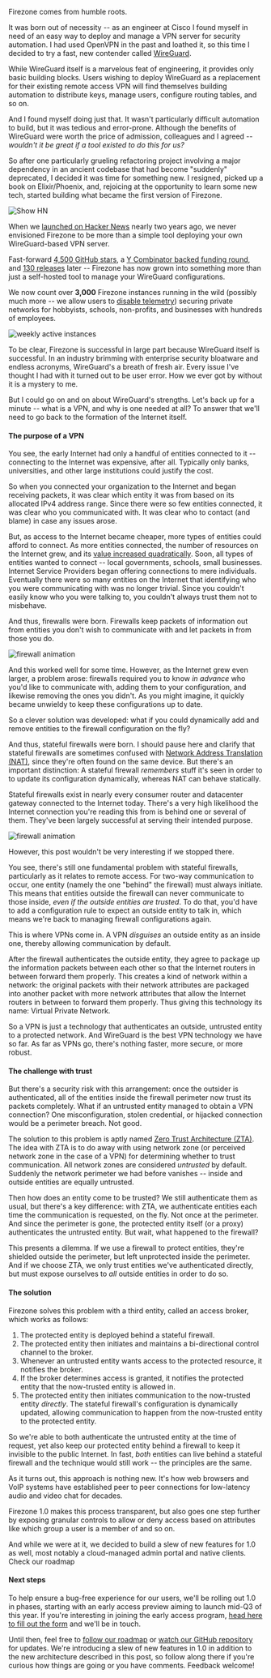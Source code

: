 
<span className="font-semibold">Firezone comes from humble roots.</span>

It was born out of necessity -- as an engineer at Cisco I found myself in need
of an easy way to deploy and manage a VPN server for security automation. I had
used OpenVPN in the past and loathed it, so this time I decided to try a fast,
new contender called [WireGuard](https://www.wireguard.com).

While WireGuard itself is a marvelous feat of engineering, it provides only
basic building blocks. Users wishing to deploy WireGuard as a replacement for
their existing remote access VPN will find themselves building automation to
distribute keys, manage users, configure routing tables, and so on.

And I found myself doing just that. It wasn't particularly difficult automation
to build, but it was tedious and error-prone. Although the benefits of WireGuard
were worth the price of admission, colleagues and I agreed -- _wouldn't it be
great if a tool existed to do this for us?_

So after one particularly grueling refactoring project involving a major
dependency in an ancient codebase that had become "suddenly" deprecated, I
decided it was time for something new. I resigned, picked up a book on
Elixir/Phoenix, and, rejoicing at the opportunity to learn some new tech,
started building what became the first version of Firezone.

<Image
  src="/images/nostalgia-show-hn.png"
  alt="Show HN"
  width={1412}
  height={168}
  className="mx-auto shadow rounded"
/>

When we [launched on Hacker News](https://news.ycombinator.com/item?id=28683231)
nearly two years ago, we never envisioned Firezone to be more than a simple tool
deploying your own WireGuard-based VPN server.

Fast-forward
[4,500 GitHub stars](https://github.com/firezone/firezone/stargazers), a
[Y Combinator backed funding round](https://techcrunch.com/2022/03/30/ycombinator-open-source-startups-winter-22-demo-day/),
and [130 releases](https://github.com/firezone/firezone/releases) later --
Firezone has now grown into something more than just a self-hosted tool to
manage your WireGuard configurations.

We now count over <strong>3,000</strong> Firezone instances running in the wild
(possibly much more -- we allow users to
[disable telemetry](/docs/reference/telemetry)) securing private networks for
hobbyists, schools, non-profits, and businesses with hundreds of employees.

<Image
  src="/images/wai-7-2-23.png"
  alt="weekly active instances"
  width={600}
  height={600}
  className="mx-auto shadow rounded border border-neutral-200"
/>

To be clear, Firezone is successful in large part because WireGuard itself is
successful. In an industry brimming with enterprise security bloatware and
endless acronyms, WireGuard's a breath of fresh air. Every issue I've thought I
had with it turned out to be user error. How we ever got by without it is a
mystery to me.

But I could go on and on about WireGuard's strengths. Let's back up for a minute
-- what is a VPN, and why is one needed at all? To answer that we'll need to go
back to the formation of the Internet itself.

#### The purpose of a VPN

You see, the early Internet had only a handful of entities connected to it --
connecting to the Internet was expensive, after all. Typically only banks,
universities, and other large institutions could justify the cost.

So when you connected your organization to the Internet and began receiving
packets, it was clear which entity it was from based on its allocated IPv4
address range. Since there were so few entities connected, it was clear who you
communicated with. It was clear who to contact (and blame) in case any issues
arose.

But, as access to the Internet became cheaper, more types of entities could
afford to connect. As more entities connected, the number of resources on the
Internet grew, and its
[value increased quadratically](https://en.wikipedia.org/wiki/Metcalfe%27s_law).
Soon, all types of entities wanted to connect -- local governments, schools,
small businesses. Internet Service Providers began offering connections to mere
individuals. Eventually there were so many entities on the Internet that
identifying who you were communicating with was no longer trivial. Since you
couldn't easily know who you were talking to, you couldn't always trust them not
to misbehave.

And thus, firewalls were born. Firewalls keep packets of information out from
entities you don't wish to communicate with and let packets in from those you
do.

<object type="image/svg+xml" data="/images/firewall-block.svg">
  <Image
    width={600}
    height={400}
    src="/images/firewall-block.svg"
    alt="firewall animation"
    className="mx-auto"
  />
</object>

And this worked well for some time. However, as the Internet grew even larger, a
problem arose: firewalls required you to know _in advance_ who you'd like to
communicate with, adding them to your configuration, and likewise removing the
ones you didn't. As you might imagine, it quickly became unwieldy to keep these
configurations up to date.

So a clever solution was developed: what if you could dynamically add and remove
entities to the firewall configuration on the fly?

And thus, stateful firewalls were born. I should pause here and clarify that
stateful firewalls are sometimes confused with
[Network Address Translation (NAT)](https://en.wikipedia.org/wiki/Network_address_translation),
since they're often found on the same device. But there's an important
distinction: A stateful firewall _remembers_ stuff it's seen in order to to
update its configuration dynamically, whereas NAT can behave statically.

Stateful firewalls exist in nearly every consumer router and datacenter gateway
connected to the Internet today. There's a very high likelihood the Internet
connection you're reading this from is behind one or several of them. They've
been largely successful at serving their intended purpose.

<object type="image/svg+xml" data="/images/stateful-firewall.svg">
  <Image
    width={600}
    height={400}
    src="/images/stateful-firewall.svg"
    alt="firewall animation"
    className="mx-auto"
  />
</object>

However, this post wouldn't be very interesting if we stopped there.

You see, there's still one fundamental problem with stateful firewalls,
particularly as it relates to remote access. For two-way communication to occur,
one entity (namely the one "behind" the firewall) must always initiate. This
means that entities outside the firewall can never communicate to those inside,
_even if the outside entities are trusted_. To do that, you'd have to add a
configuration rule to expect an outside entity to talk in, which means we're
back to managing firewall configurations again.

This is where VPNs come in. A VPN _disguises_ an outside entity as an inside
one, thereby allowing communication by default.

After the firewall authenticates the outside entity, they agree to package up
the information packets between each other so that the Internet routers in
between forward them properly. This creates a kind of network within a network:
the original packets with their network attributes are packaged into another
packet with more network attributes that allow the Internet routers in between
to forward them properly. Thus giving this technology its name: Virtual Private
Network.

So a VPN is just a technology that authenticates an outside, untrusted entity to
a protected network. And WireGuard is the best VPN technology we have so far. As
far as VPNs go, there's nothing faster, more secure, or more robust.

#### The challenge with trust

But there's a security risk with this arrangement: once the outsider is
authenticated, all of the entities inside the firewall perimeter now trust its
packets completely. What if an untrusted entity managed to obtain a VPN
connection? One misconfiguration, stolen credential, or hijacked connection
would be a perimeter breach. Not good.

The solution to this problem is aptly named
[Zero Trust Architecture (ZTA)](https://en.wikipedia.org/wiki/Zero_trust_security_model).
The idea with ZTA is to do away with using network zone (or perceived network
zone in the case of a VPN) for determining whether to trust communication. All
network zones are considered _untrusted_ by default. Suddenly the network
perimeter we had before vanishes -- inside and outside entities are equally
untrusted.

Then how does an entity come to be trusted? We still authenticate them as usual,
but there's a key difference: with ZTA, we authenticate entities each time the
communication is requested, on the fly. Not once at the perimeter. And since the
perimeter is gone, the protected entity itself (or a proxy) authenticates the
untrusted entity. But wait, what happened to the firewall?

This presents a dilemma. If we use a firewall to protect entities, they're
shielded outside the perimeter, but left unprotected inside the perimeter. And
if we choose ZTA, we only trust entities we've authenticated directly, but must
expose ourselves to _all_ outside entities in order to do so.

#### The solution

Firezone solves this problem with a third entity, called an access broker, which
works as follows:

1. The protected entity is deployed behind a stateful firewall.
1. The protected entity then initiates and maintains a bi-directional control
   channel to the broker.
1. Whenever an untrusted entity wants access to the protected resource, it
   notifies the broker.
1. If the broker determines access is granted, it notifies the protected entity
   that the now-trusted entity is allowed in.
1. The protected entity then initiates communication to the now-trusted entity
   _directly_. The stateful firewall's configuration is dynamically updated,
   allowing communication to happen from the now-trusted entity to the protected
   entity.

So we're able to both authenticate the untrusted entity at the time of request,
yet also keep our protected entity behind a firewall to keep it invisible to the
public Internet. In fast, _both_ entities can live behind a stateful firewall
and the technique would still work -- the principles are the same.

As it turns out, this approach is nothing new. It's how web browsers and VoIP
systems have established peer to peer connections for low-latency audio and
video chat for decades.

Firezone 1.0 makes this process transparent, but also goes one step further by
exposing granular controls to allow or deny access based on attributes like
which group a user is a member of and so on.

And while we were at it, we decided to build a slew of new features for 1.0 as
well, most notably a cloud-managed admin portal and native clients. Check our
roadmap

#### Next steps

To help ensure a bug-free experience for our users, we'll be rolling out 1.0 in
phases, starting with an early access preview aiming to launch mid-Q3 of this
year. If you're interesting in joining the early access program,
[head here to fill out the form](/product/early-access) and we'll be in touch.

Until then, feel free to [follow our roadmap](/product/roadmap) or
[watch our GitHub repository](https://www.github.com/firezone/firezone) for
updates. We're introducing a slew of new features in 1.0 in addition to the new
architecture described in this post, so follow along there if you're curious how
things are going or you have comments. Feedback welcome!
